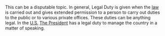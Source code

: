 This can be a disputable topic. In general, Legal Duty is given when the [[law]] is carried out and gives extended permission to a person to carry out duties to the public or to various private offices. These duties can be anything legal. In the [[United States|U.S.]] [[The President]] has a legal duty to manage the country in a matter of speaking.

{{law-stub}}